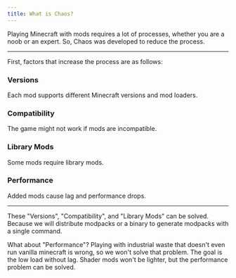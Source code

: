 ```yaml
---
title: What is Chaos?
---
```


  Playing Minecraft with mods requires a lot of processes, whether you are a noob or an expert.
  So, Chaos was developed to reduce the process.  

---  

  First, factors that increase the process are as follows:  

### Versions  

  Each mod supports different Minecraft versions and mod loaders.

### Compatibility  

  The game might not work if mods are incompatible.  

### Library Mods  

  Some mods require library mods.  

### Performance  

  Added mods cause lag and performance drops.  

---  

  These "Versions", "Compatibility", and "Library Mods" can be solved.
  Because we will distribute modpacks or a binary to generate modpacks with a single command.  

  What about "Performance"?
  Playing with industrial waste that doesn't even run vanilla minecraft is wrong, so we won't solve that problem.
  The goal is the low load without lag.
  Shader mods won't be lighter, but the performance problem can be solved.  

